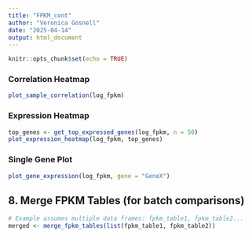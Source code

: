 ```yaml
---
title: "FPKM_cont"
author: "Veronica Gosnell"
date: "2025-04-14"
output: html_document
---
```


```r
knitr::opts_chunk$set(echo = TRUE)
```

### Correlation Heatmap

```r
plot_sample_correlation(log_fpkm)
```

### Expression Heatmap

```r
top_genes <- get_top_expressed_genes(log_fpkm, n = 50)
plot_expression_heatmap(log_fpkm, top_genes)
```

### Single Gene Plot

```r
plot_gene_expression(log_fpkm, gene = "GeneX")
```

## 8. Merge FPKM Tables (for batch comparisons)

```r
# Example assumes multiple data frames: fpkm_table1, fpkm_table2...
merged <- merge_fpkm_tables(list(fpkm_table1, fpkm_table2))
```
